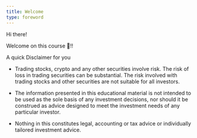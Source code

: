 ```yaml
---
title: Welcome
type: foreword
---
```


Hi there!

Welcome on this course 🙂!!

A quick Disclaimer for you

- Trading stocks, crypto and any other securities involve risk.
The risk of loss in trading securities can be substantial.
The risk involved with trading stocks and other securities are not suitable for all investors.

- The information presented in this educational material is not intended to be
used as the sole basis of any investment decisions, nor should it be construed as advice
designed to meet the investment needs of any particular investor.

- Nothing in this constitutes legal, accounting or tax advice or individually tailored investment advice.
